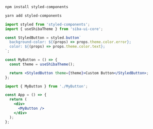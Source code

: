 
<Meta title="Quick Start/Styling" />

<DocsTitle text="docs_styling_title" />
<DocsDescription text="docs_styling_description_one" />

```bash
npm install styled-components
```

```bash
yarn add styled-components
```

<DocsDescription text="docs_styling_description_two" />

```jsx
import styled from 'styled-components';
import { useShibaTheme } from 'siba-ui-core';

const StyledButton = styled.button`
  background-color: ${(props) => props.theme.color.error};
  color: ${(props) => props.theme.color.text};
`;

const MyButton = () => {
  const theme = useShibaTheme();

  return <StyledButton theme={theme}>Custom Button</StyledButton>;
};
```

```jsx
import { MyButton } from './MyButton';

const App = () => {
  return (
    <div>
      <MyButton />
    </div>
  );
};
```
